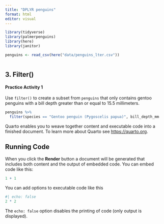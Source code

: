 ```yaml
---
title: "DPLYR penguins"
format: html
editor: visual
---
```


```r
library(tidyverse)
library(palmerpenguins)
library(here)
library(janitor)
```

```r
penguins <- read_csv(here("data/penguins_lter.csv"))
```

```r

```

## 3. Filter()

####  **Practice Activity 1**

Use `filter()` to create a subset from `penguins` that only contains gentoo penguins with a bill depth greater than or equal to 15.5 millimeters.

```r
penguins %>%
  filter(species == "Gentoo penguin (Pygoscelis papua)", bill_depth_mm >= 15.5)
```

Quarto enables you to weave together content and executable code into a finished document. To learn more about Quarto see <https://quarto.org>.

## Running Code

When you click the **Render** button a document will be generated that includes both content and the output of embedded code. You can embed code like this:

```r
1 + 1
```

You can add options to executable code like this

```r
#| echo: false
2 * 2
```

The `echo: false` option disables the printing of code (only output is displayed).
